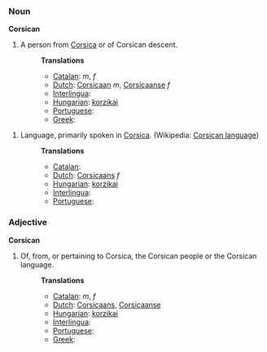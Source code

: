 ===Noun===

'''Corsican'''

#A person from [[Corsica]] or of Corsican descent.
#:'''Translations'''
#:*[[Catalan]]: [[]] ''m'', [[]] ''f''
#:*[[Dutch]]:  [[Corsicaan]] ''m'', [[Corsicaanse]] ''f''
#:*[[Interlingua]]: [[]]
#:*[[Hungarian]]: [[korzikai]]
#:*[[Portuguese]]: [[]]
#:*[[Greek]]:[[]]

#Language, primarily spoken in [[Corsica]]. (Wikipedia: [[w:Corsican language|Corsican language]])
#:'''Translations'''
#:*[[Catalan]]: [[]]
#:*[[Dutch]]: [[Corsicaans]] ''f''
#:*[[Hungarian]]: [[korzikai]]
#:*[[Interlingua]]: [[]]
#:*[[Portuguese]]: [[]]
===Adjective===

'''Corsican'''

#Of, from, or pertaining to Corsica, the Corsican people or the Corsican language.
#:'''Translations'''
#:*[[Catalan]]: [[]] ''m'', [[]] ''f''
#:*[[Dutch]]: [[Corsicaans]], [[Corsicaanse]]
#:*[[Hungarian]]: [[korzikai]]
#:*[[Interlingua]]: [[]]
#:*[[Portuguese]]: [[]]
#:*[[Greek]]:[[]]